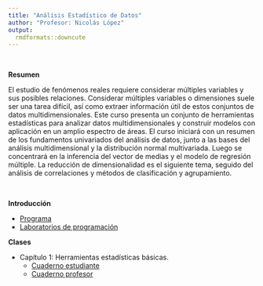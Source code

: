 ```yaml
---
title: "Análisis Estadístico de Datos"
author: "Profesor: Nicolás López"
output:
  rmdformats::downcute
---
```


<br>

**Resumen** 

El estudio de fenómenos reales requiere considerar múltiples variables y sus posibles relaciones. Considerar múltiples variables o dimensiones suele ser una tarea difícil, así como extraer información útil de estos conjuntos de datos multidimensionales. Este curso presenta un conjunto de herramientas estadísticas para analizar datos multidimensionales y construir modelos con aplicación en un amplio espectro de áreas. El curso iniciará con un resumen de los fundamentos univariados del análisis de datos, junto a las bases del análisis multidimensional y la distribución normal multivariada. Luego se concentrará en la inferencia del vector de medias y el modelo de regresión múltiple. La reducción de dimensionalidad es el siguiente tema, seguido del análisis de correlaciones y métodos de clasificación y agrupamiento. 

<br>

**Introducción**

- [Programa](https://anlopezl.github.io/files/AED/Programa.pdf)
- [Laboratorios de programación](https://anlopezl.github.io/files/AED/Laboratorios.html)

**Clases**

- Capítulo 1: Herramientas estadísticas básicas.
  - [Cuaderno estudiante](https://anlopezl.github.io/files/AED/NB1_EST.html)
  - [Cuaderno profesor](https://anlopezl.github.io/files/AED/NB1_PRF.html)
<!-- - Capítulo 2: Introducción normal multivariada y visualización. -->
<!--   - [Cuaderno estudiante](https://anlopezl.github.io/clases/AED/NB2_E.html) -->
<!--   - [Cuaderno profesor](https://anlopezl.github.io/clases/AED/NB2_P.html) -->
<!-- - Capítulo 3: Análisis de componentes principales. -->
<!--   - [Cuaderno estudiante](https://anlopezl.github.io/clases/AED/NB3.html) -->
<!--   - [Cuaderno profesor](https://anlopezl.github.io/clases/AED/NB3.html) -->
<!-- - Capítulo 4: Clustering. -->
<!--   - [Cuaderno estudiante](https://anlopezl.github.io/clases/AED/NB4_E.html) -->
<!--   - [Cuaderno profesor](https://anlopezl.github.io/clases/AED/NB4_P.html) -->
<!-- - Capítulo 5: Regresión lineal en múltiples variables. -->
<!--   - [Cuaderno estudiante](https://anlopezl.github.io/clases/AED/NB5_E.html) -->
<!--   - [Cuaderno profesor](https://anlopezl.github.io/clases/AED/NB5_P.html) -->

<!-- **Talleres** -->

<!-- - [Taller 0](https://anlopezl.github.io/clases/AED/T00.html): Herramientas estadísticas básicas. -->
<!-- - [Taller 1](https://anlopezl.github.io/clases/AED/T01.html): Introducción normal multivariada y visualización. -->
<!-- - [Taller 2](https://anlopezl.github.io/clases/AED/T02.html): Análisis de componentes principales y clustering. -->
<!-- - [Taller 3](https://anlopezl.github.io/clases/AED/T03.html): Regresión lineal en múltiples variables. -->
